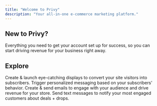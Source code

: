 ```yaml
---
title: "Welcome to Privy"
description: "Your all-in-one e-commerce marketing platform."
---
```


## New to Privy?

<Card title="Quickstart" icon="rocket" horizontal={true}>
  Everything you need to get your account set up for success, so you can start driving revenue for your business right away.
</Card>

## Explore&#x20;

<CardGroup cols={2}>
  <Card title="Grow your list" img="/images/home/grow-list-graphic.png" href="/docs/getting-started/start-here">
    Create & launch eye-catching displays to convert your site visitors into subscribers.
  </Card>

  <Card title="Automate your email strategy" img="/images/home/automation-graphic.png">
    Trigger personalized messaging based on your subscribers' behavior.
  </Card>

  <Card title="Send personalized emails" img="/images/home/email-campaign-graphic.png">
    Create & send emails to engage with your audience and drive revenue for your store.
  </Card>

  <Card title="Drive revenue with SMS" img="/images/home/sms-graphic.png">
    Send text messages to notify your most engaged customers about deals + drops.
  </Card>
</CardGroup>